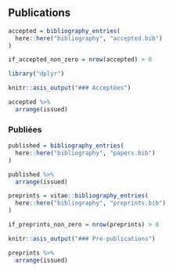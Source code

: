 ## Publications

<!-- Accepted -->

```r
accepted = bibliography_entries(
  here::here("bibliography", "accepted.bib")
)

if_accepted_non_zero = nrow(accepted) > 0

```

```r
library("dplyr")

knitr::asis_output("### Acceptées")

accepted %>%
  arrange(issued)

```


### Publiées

```r
published = bibliography_entries(
  here::here("bibliography", "papers.bib")
)

published %>%
  arrange(issued)
```


<!-- Preprints -->

```r
preprints = vitae::bibliography_entries(
  here::here("bibliography", "preprints.bib")
)

if_preprints_non_zero = nrow(preprints) > 0
```


```r

knitr::asis_output("### Pré-publications")

preprints %>%
  arrange(issued)
```
